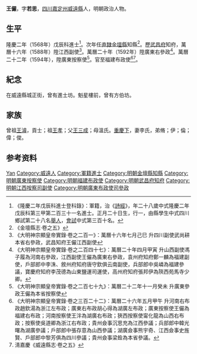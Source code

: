 {{Otheruses|other=名为王俨的其他人物|王俨}}
{{Otheruses|other=名为王若思的其他人物|王若思}}
{{明清人物信息框
| 姓名 = 王儼
| 原名 =
| 圖片名稱= 
| 圖片大小 =
| 圖片說明 = 
| 最高職務 = 福建右布政使
| 國家 = 大明 
| 爵位 =
| 籍貫 = [[四川|四川]][[嘉定州_(明朝)|嘉定州]][[威遠縣|威遠縣]]
| 族裔 = 
| 字號 = 字若思
| 諡號 =
| 出生日期 = 正月二十日
| 出生地點 =
| 逝世日期 = 卒年不詳 
| 逝世地點 =
| 墓葬 =
| 配偶 = 李氏
| 親屬 = 
| 出身 =
* 隆慶二年戊辰科同進士出身
| 經歷 =
| 著作 = 
}}
'''王儼'''{{BD|1541年||？年||}}，字'''若思'''，[[四川|四川]][[嘉定州_(明朝)|嘉定州]][[威遠縣|威遠縣]]人，明朝政治人物。

==生平==
隆慶二年（1568年）戊辰科進士<ref>《隆慶二年戊辰科進士登科錄》：軍籍，治《[[詩經|詩經]]》，年二十八歲中式隆慶二年戊辰科第三甲第二百三十一名進士。正月二十日生，行一，由縣學生中式四川鄉試第二十八名[[舉人|舉人]]，[[會試|會試]]中式第三百十名。</ref>。次年任[[南直隸|直隸]][[金壇縣|金壇縣]]知縣<ref>《金壇縣志·卷之五》</ref>。歷[[武昌府|武昌府]]知府，萬曆十六年（1588年）陞江西副使<ref>《大明神宗顯皇帝實錄·卷之二百一》：萬曆十六年七月己巳 升四川副使武尚耕本省右參政，武昌知府王儼江西副使</ref>。萬曆二十年（1592年）陞廣東右參政<ref>《大明神宗顯皇帝實錄·卷之二百四十七》：萬曆二十年四月甲寅 升山西副使馮子履為河南右參政，江西副使王儼為廣東右參政，袁州府知府鄭一麟為福建副使，戶部郎中李洙、敘州府知府唐守欽俱云南副使，兵部郎中吳嶙為福建參議，寶慶府知府李茂德為山東鹽運司運使，高州府知府張邦伊為陝西苑馬寺少卿。</ref>。萬曆二十二年（1594年），陞廣東按察使<ref>《大明神宗顯皇帝實錄·卷之二百七十九》：萬曆二十二年十一月癸未 升廣東參政王儼為本省按察使</ref>。官至福建布政使<ref>《大明神宗顯皇帝實錄·卷之三百二十二》：萬曆二十六年五月甲午 升河南右布政趙欽湯為浙江左布政；廣東右布政胡心得為湖廣左布政；廣東按察使王儼為福建右布政；河南按察使王泮為湖廣右布政；狹西按察使甯化龍為山西右布政；按察使吳道卿為浙江右布政；貴州僉事沉思充為江西參議；兵部郎中韓光曙為湖廣參議；戶部郎中張存意為山西參議；湖廣僉事熊宇奇、江西僉事史旌賢、戶部郎中黎芳俱為四川參議；貴州僉事梁銓為本省參議。</ref><ref>淸嘉慶《威遠縣志·卷之五》</ref>。

==紀念==
在威遠縣城正街，曾有進士坊。魁星樓前，曾有方伯坊。

== 家族 ==
曾祖[[王濬|王濬]]，貢士；祖[[王孝|王孝]]；父[[王三成|王三成]]；母溫氏。[[重慶下|重慶下]]，妻李氏，弟脩；伊；倫；偉；俊。

== 参考资料 ==
{{reflist}}

{{start box}}
{{s-off}}
{{s-before|[[劉良弼|劉良弼]]}}
{{s-title|明朝金壇縣知縣|1569年－1572年}}
{{s-after|[[戴鳳翔|戴鳳翔]]}}
{{end box}}

{{隆慶二年戊辰科殿试金榜}}

{{Authority control}}
{{DEFAULTSORT:Wang王}}
[[Category:王姓|Yan]]
[[Category:威遠人|Category:威遠人]]
[[Category:軍籍進士|Category:軍籍進士]]
[[Category:明朝金壇縣知縣|Category:明朝金壇縣知縣]]
[[Category:明朝廣東按察使|Category:明朝廣東按察使]]
[[Category:明朝福建布政使|Category:明朝福建布政使]]
[[Category:明朝武昌府知府|Category:明朝武昌府知府]]
[[Category:明朝江西按察司副使|Category:明朝江西按察司副使]]
[[Category:明朝廣東布政使司參政|Category:明朝廣東布政使司參政]]